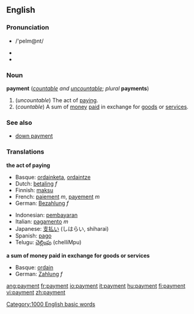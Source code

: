 ==English==
===Pronunciation===
*{{SAMPA}} /'peIm@nt/
*{{IPA|/'peɪmənt/}}
*{{AHD|/pāmĕnt/}}

===Noun===
'''payment''' (''[[countable]] and [[uncountable]]''; ''plural'' '''payments''')

#(''uncountable'') The act of [[pay]]ing.
#(''countable'') A sum of [[money]] [[pay|paid]] in exchange for [[goods]] or [[service]]s.

===See also===
* [[down payment]]

===Translations===
'''the act of paying'''
{{top}}
*Basque: [[ordainketa]], [[ordaintze]]
*Dutch: [[betaling]] ''f''
*Finnish: [[maksu]]
*French: [[paiement]] ''m'', [[payement]] ''m''
*German: [[Bezahlung]] ''f''
{{mid}}
*Indonesian: [[bayar|pembayaran]]
*Italian: [[pagamento]] ''m''
*Japanese: [[支払い]] (しはらい, shiharai)
*Spanish: [[pago]]
*Telugu: [[చెల్లింపు]] (chelliMpu)
{{bottom}}


'''a sum of money paid in exchange for goods or services'''
{{top}}
*Basque: [[ordain]]
*German: [[Zahlung]] ''f''
{{mid}}
{{bottom}}

[[Category:1000 English basic words]]

[[ang:payment]]
[[fr:payment]]
[[io:payment]]
[[it:payment]]
[[hu:payment]]
[[fi:payment]]
[[vi:payment]]
[[zh:payment]]